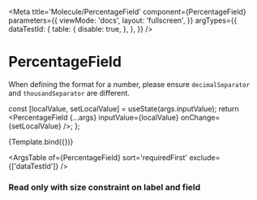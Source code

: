 

<Meta
  title='Molecule/PercentageField'
  component={PercentageField}
  parameters={{
    viewMode: 'docs',
    layout: 'fullscreen',
  }}
  argTypes={{
    dataTestId: {
      table: {
        disable: true,
      },
    },
  }}
/>

# PercentageField

<Alert type={AlertType.ERROR}>
  When defining the format for a number, please ensure <code>decimalSeparator</code> and <code>thousandSeparator</code>
  are different.
</Alert>

  const [localValue, setLocalValue] = useState(args.inputValue);
  return <PercentageField {...args} inputValue={localValue} onChange={setLocalValue} />;
};

<Canvas withSource='open'>
  <Story
    name='PercentageField'
    args={{
      inputValue: 1234567890,
      label: 'Percentage field',
      placeholder: 'Placeholder percentage',
      suffix: '€',
    }}>
    {Template.bind({})}
  </Story>
</Canvas>

<ArgsTable of={PercentageField} sort='requiredFirst' exclude={['dataTestId']} />

### Read only with size constraint on label and field

<Canvas withSource='open'>
  <Template
    fieldSize={4}
    inputValue={1234567890}
    label='Percentage field in read only with label size = 6 and field size = 4'
    labelSize={6}
    readOnly
    suffix='€'
  />
</Canvas>

### Error

<Canvas withSource='open'>
  <Template
    errorMessage='This percentage is on error'
    inputValue={1234567890}
    label='Percentage field in read only with label size = 6 and field size = 4'
    placeholder='Placeholder percentage'
    suffix='€'
  />
</Canvas>

### Helper and limit

<Canvas withSource='open'>
  <Template
    helperText='Helper text'
    inputValue={12}
    label='Percentage field with helper and maximum value: 100'
    mandatory={true}
    maxValue={100}
    suffix='€'
  />
</Canvas>

### Highlighted

<Canvas withSource='open'>
  <Template
    helperText='Helper text'
    highlighted={true}
    inputValue={1234567890}
    label='Percentage field highlighted'
    readOnly={true}
    suffix='€'
  />
</Canvas>

### Disabled

<Canvas withSource='open'>
  <Template
    disabled={true}
    inputValue={1234567890}
    label="Percentage field disabled and ' as thousand separator"
    suffix='€'
    thousandSeparator="'"
  />
</Canvas>
